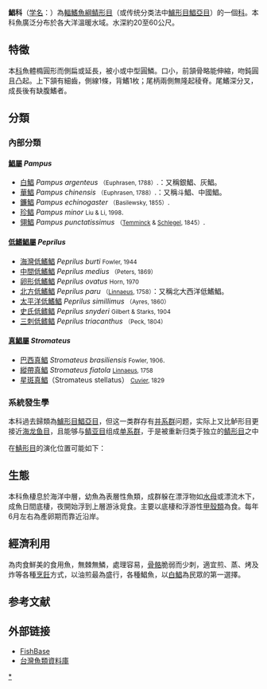{{Automatic taxobox
| image = Poronotus triacanthus.jpg
| image_caption = [[三刺低鳍鲳|三刺低鳍鲳]] ''Peprilus triacanthus''
| taxon= Stromateidae
| authority=[[Rafinesque|Rafinesque]], 1810
| type genus=[[真鲳属|真鲳属]]<br>''Stromateus''
| type genus authority=[[Linnaeus|Linnaeus]], 1758
| subdivision = 
*[[鯧屬|鯧屬]] ''Pampus''
*[[低鰭鯧屬|低鰭鯧屬]] ''Peprilus''
*[[真鯧屬|真鯧屬]] ''Stromateus''
}}
'''鯧科'''（[[学名|学名]]：{{lang|la|Stromateidae}}）為[[輻鰭魚綱|輻鰭魚綱]][[鲭形目|鲭形目]]{{r|deepfin|PLoS}}（或传统分类法中[[鱸形目|鱸形目]][[鯧亞目|鯧亞目]]）的一個[[科|科]]。本科魚廣泛分布於各大洋溫暖水域。水深約20至60公尺。

==特徵==
本[[科|科]]魚體橢圓形而側扁或延長，被小或中型圓鱗。口小，前頷骨略能伸縮，吻鈍圓且凸起。上下頷有細齒，側線1條，背鰭1枚；尾柄兩側無隆起稜脊。尾鰭深分叉，成長後有缺腹鰭者。

==分類==
===內部分類===
====[[鯧屬|鯧屬]] ''Pampus''====
*[[銀鯧|白鯧]] ''Pampus argenteus'' <small>（Euphrasen, 1788）</small>.：又稱銀鯧、灰鯧。
*[[華鯧|華鯧]] ''Pampus chinensis'' <small>（Euphrasen, 1788）</small>.：又稱斗鯧、中國鯧。
*[[鐮鯧|鐮鯧]] ''Pampus echinogaster'' <small>（Basilewsky, 1855）</small>.
*[[珍鲳|珍鲳]] ''Pampus minor'' <small>Liu & Li, 1998</small>.
*[[翎鯧|翎鯧]] ''Pampus punctatissimus'' <small>（[[Coenraad_Jacob_Temminck|Temminck]] & [[Hermann_Schlegel|Schlegel]], 1845）</small>.

====[[低鰭鯧屬|低鰭鯧屬]] ''Peprilus''====
* [[海灣低鰭鯧|海灣低鰭鯧]] ''Peprilus burti'' <small>Fowler, 1944</small>
* [[中間低鰭鯧|中間低鰭鯧]] ''Peprilus medius'' <small>（Peters, 1869）</small>
* [[卵形低鰭鯧|卵形低鰭鯧]] ''Peprilus ovatus'' <small>Horn, 1970</small>
* [[北方低鰭鯧|北方低鰭鯧]] ''Peprilus paru'' <small>（[[Carolus_Linnaeus|Linnaeus]], 1758）</small>：又稱北大西洋低鰭鯧。
* [[太平洋低鰭鯧|太平洋低鰭鯧]] ''Peprilus simillimus'' <small>（Ayres, 1860）</small>
* [[史氏低鳍鲳|史氏低鳍鲳]] ''Peprilus snyderi'' <small>Gilbert & Starks, 1904</small>
* [[三刺低鳍鲳|三刺低鳍鲳]] ''Peprilus triacanthus'' <small>（Peck, 1804）</small>

====[[真鯧屬|真鯧屬]] ''Stromateus''====
* [[巴西真鯧|巴西真鯧]] ''Stromateus brasiliensis'' <small>Fowler, 1906</small>.
* [[縱帶真鯧|縱帶真鯧]] ''Stromateus fiatola'' <small>[[Carolus_Linnaeus|Linnaeus]], 1758</small>
* [[星斑真鯧|星斑真鯧]]（Stromateus stellatus） <small>[[Georges_Cuvier|Cuvier]], 1829</small>


===系統發生學===
本科過去歸類為[[鱸形目|鱸形目]][[鯧亞目|鯧亞目]]，但这一类群存有[[并系群|并系群]]问题，实际上又比鲈形目更接近[[海龙鱼目|海龙鱼目]]，且能够与[[鲭亚目|鲭亚目]]组成[[单系群|单系群]]，于是被重新归类于独立的[[鲭形目|鲭形目]]之中{{r|deepfin4}}

在[[鯖形目|鯖形目]]的演化位置可能如下{{r|deepfin4}}：
{{鲭形目支序分类法}}

==生態==
本科魚棲息於海洋中層，幼魚為表層性魚類，成群躲在漂浮物如[[水母|水母]]或漂流木下，成魚日間底棲，夜開始浮到上層游泳覓食。主要以底棲和浮游性[[甲殼類|甲殼類]]為食。每年6月左右為產卵期而靠近沿岸。

==經濟利用==
為肉食鮮美的食用魚，無棘無鱗，處理容易，[[骨骼|骨骼]]脆弱而少刺，適宜煎、蒸、烤及炸等各種[[烹飪|烹飪]]方式，以油煎最為盛行，各種鯧魚，以[[白鯧|白鯧]]為民眾的第一選擇。

==参考文献==
{{reflist|refs=
<ref name="deepfin">Betancur-R, R., E. Wiley, N. Bailly, M. Miya, G. Lecointre, and G. Ortí. 2014. ''Phylogenetic Classification of Bony Fishes'' --Version 3 ({{cite web |url=http://www.deepfin.org/Classification_v3.htm |title=存档副本 |accessdate=2015-08-09 |deadurl=yes |archiveurl=https://web.archive.org/web/20150814062251/http://deepfin.org/Classification_v3.htm |archivedate=2015-08-14 }}).</ref>
<ref name="PLoS">Betancur-R., R., R.E. Broughton, E.O. Wiley, K. Carpenter, J.A. Lopez, C. Li, N.I. Holcroft, D. Arcila, M. Sanciangco, J. Cureton, F. Zhang, T. Buser, M. Campbell, T. Rowley, J.A. Ballesteros, G. Lu, T. Grande, G. Arratia & G. Ortí. 2013. ''The tree of life and a new classification of bony fishes''. [http://currents.plos.org/treeoflife/article/the-tree-of-life-and-a-new-classification-of-bony-fishes/ PLoS Currents Tree of Life] {{Wayback|url=http://currents.plos.org/treeoflife/article/the-tree-of-life-and-a-new-classification-of-bony-fishes/ |date=20201111231223 }}. 2013 Apr 18.</ref>
<ref name="deepfin4">{{Betancur-R et al., 2017}}</ref>
}}

==外部链接==
{{commons category|Stromateidae}}
{{维基物种|Stromateidae}}
*[http://www.fishbase.org/ FishBase] {{Wayback|url=http://www.fishbase.org/ |date=20200512103525 }}
*[http://fishdb.sinica.edu.tw/ 台灣魚類資料庫] {{Wayback|url=http://fishdb.sinica.edu.tw/ |date=20160304193340 }}
{{Taxonbar|from=Q1283115}}

[[Category:鯧科|*]]